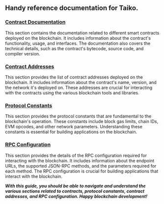 ## Handy reference documentation for Taiko.

### [Contract Documentation](reference/contract-documentation)

This section contains the documentation related to different smart contracts deployed on the blockchain. It includes information about the contract's functionality, usage, and interfaces. The documentation also covers the technical details, such as the contract's bytecode, source code, and compiler version.

### [Contract Addresses](reference/contract-addresses)

This section provides the list of contract addresses deployed on the blockchain. It includes information about the contract's name, version, and the network it's deployed on. These addresses are crucial for interacting with the contracts using the various blockchain tools and libraries.

### [Protocol Constants](reference/protocol-constants)

This section provides the protocol constants that are fundamental to the blockchain's operation. These constants include block gas limits, chain IDs, EVM opcodes, and other network parameters. Understanding these constants is essential for building applications on the blockchain.

### [RPC Configuration](reference/rpc-configuration)

This section provides the details of the RPC configuration required for interacting with the blockchain. It includes information about the endpoint URLs, the supported JSON-RPC methods, and the parameters required for each method. The RPC configuration is crucial for building applications that interact with the blockchain.

**_With this guide, you should be able to navigate and understand the various sections related to contracts, protocol constants, contract addresses, and RPC configuration. Happy blockchain development!_**
